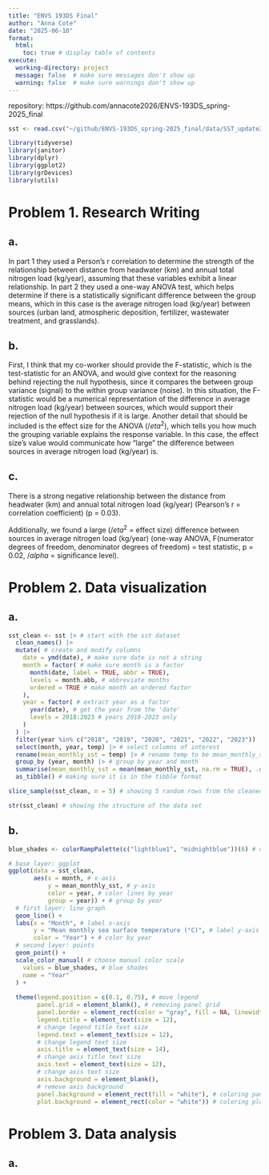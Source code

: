 ```yaml
---
title: "ENVS 193DS Final"
author: "Anna Cote"
date: "2025-06-10"
format: 
  html:
    toc: true # display table of contents
execute:
  working-directory: project
  message: false  # make sure messages don't show up
  warning: false  # make sure warnings don't show up
---
```


repository: https://github.com/annacote2026/ENVS-193DS_spring-2025_final

```r
sst <- read.csv("~/github/ENVS-193DS_spring-2025_final/data/SST_update2023.csv")

library(tidyverse)
library(janitor)
library(dplyr)
library(ggplot2)
library(grDevices)
library(utils)
```

# Problem 1. Research Writing

## a. 

In part 1 they used a Person's r correlation to determine the strength of the relationship between distance from headwater (km) and annual total nitrogen load (kg/year), assuming that these variables exhibit a linear relationship. In part 2 they used a one-way ANOVA test, which helps determine if there is a statistically significant difference between the group means, which in this case is the average nitrogen load (kg/year) between sources (urban land, atmospheric deposition, fertilizer, wastewater treatment, and grasslands).

## b. 

First, I think that my co-worker should provide the F-statistic, which is the test-statistic for an ANOVA, and would give context for the reasoning behind rejecting the null hypothesis, since it compares the between group variance (signal) to the within group variance (noise). In this situation, the F-statistic would be a numerical representation of the difference in average nitrogen load (kg/year) between sources, which would support their rejection of the null hypothesis if it is large. Another detail that should be included is the effect size for the ANOVA ($/eta^2$), which tells you how much the grouping variable explains the response variable. In this case, the effect size's value would communicate how "large" the difference between sources in average nitrogen load (kg/year) is.

## c.

There is a strong negative relationship between the distance from headwater (km) and annual total nitrogen load (kg/year) (Pearson's r = correlation coefficient) (p = 0.03). 

Additionally, we found a large ($/eta^2$ = effect size) difference between sources in average nitrogen load (kg/year) (one-way ANOVA, F(numerator degrees of freedom, denominator degrees of freedom) = test statistic, p = 0.02, $/alpha$ = significance level). 

# Problem 2. Data visualization

## a.

```r
sst_clean <- sst |> # start with the sst dataset
  clean_names() |> 
  mutate( # create and modify columns
    date = ymd(date), # make sure date is not a string
    month = factor( # make sure month is a factor
      month(date, label = TRUE, abbr = TRUE),
      levels = month.abb, # abbreviate months
      ordered = TRUE # make month an ordered factor
    ),
    year = factor( # extract year as a factor
      year(date), # get the year from the 'date'
      levels = 2018:2023 # years 2018-2023 only
    )
  ) |> 
  filter(year %in% c("2018", "2019", "2020", "2021", "2022", "2023")) |> # filter out all years except these
  select(month, year, temp) |> # select columns of interest
  rename(mean_monthly_sst = temp) |> # rename temp to be mean_monthly_sst
  group_by (year, month) |> # group by year and month
  summarise(mean_monthly_sst = mean(mean_monthly_sst, na.rm = TRUE), .groups = "drop") |> # calculate mean SST for each month-year group
  as_tibble() # making sure it is in the tibble format

slice_sample(sst_clean, n = 5) # showing 5 random rows from the cleaned data set

str(sst_clean) # showing the structure of the data set

```

## b.

```r
blue_shades <- colorRampPalette(c("lightblue1", "midnightblue"))(6) # defining a custom color palette with 6 shades of blue

# base layer: ggplot
ggplot(data = sst_clean,
       aes(x = month, # x-axis
           y = mean_monthly_sst, # y-axis
           color = year, # color lines by year
           group = year)) + # group by year
  # first layer: line graph
  geom_line() +
  labs(x = "Month", # label x-axis
       y = "Mean monthly sea surface temperature (°C)", # label y-axis
       color = "Year") + # color by year
  # second layer: points
  geom_point() +
  scale_color_manual( # choose manual color scale
    values = blue_shades, # blue shades
    name = "Year"
  ) +
  
  theme(legend.position = c(0.1, 0.75), # move legend
        panel.grid = element_blank(), # removing panel grid
        panel.border = element_rect(color = "gray", fill = NA, linewidth = 1), # make panel border gray
        legend.title = element_text(size = 12), 
        # change legend title text size
        legend.text = element_text(size = 12), 
        # change legend text size
        axis.title = element_text(size = 14), 
        # change axis title text size
        axis.text = element_text(size = 12),
        # change axis text size
        axis.background = element_blank(),
        # remove axis background
        panel.background = element_rect(fill = "white"), # coloring panel background white
        plot.background = element_rect(color = "white")) # coloring plot background white)
```

# Problem 3. Data analysis

## a.






